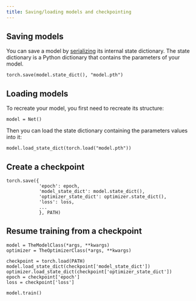 ```yaml
---
title: Saving/loading models and checkpointing
---
```


## Saving models

You can save a model by [serializing](https://en.wikipedia.org/wiki/Serialization) its internal state dictionary. The state dictionary is a Python dictionary that contains the parameters of your model.

```.python
torch.save(model.state_dict(), "model.pth")
```

## Loading models

To recreate your model, you first need to recreate its structure:

```.python
model = Net()
```

Then you can load the state dictionary containing the parameters values into it:

```.python
model.load_state_dict(torch.load("model.pth"))
```

## Create a checkpoint

```.python
torch.save({
            'epoch': epoch,
            'model_state_dict': model.state_dict(),
            'optimizer_state_dict': optimizer.state_dict(),
            'loss': loss,
            ...
            }, PATH)
```

## Resume training from a checkpoint

```.python
model = TheModelClass(*args, **kwargs)
optimizer = TheOptimizerClass(*args, **kwargs)

checkpoint = torch.load(PATH)
model.load_state_dict(checkpoint['model_state_dict'])
optimizer.load_state_dict(checkpoint['optimizer_state_dict'])
epoch = checkpoint['epoch']
loss = checkpoint['loss']

model.train()
```
